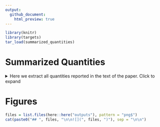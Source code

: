 ```yaml
---
output: 
  github_document:
    html_preview: true
---
```



```r
library(knitr)
library(targets)
tar_load(summarized_quantities)
```

# Summarized Quantities

<details>

<summary>
Here we extract all quantities reported in the text of the paper. Click to expand
</summary>

```r
knitr::kable(tibble::tibble(
  Quantity = names(summarized_quantities),
  Value = unlist(summarized_quantities)
), align = "lr")
```

</details>


# Figures

```r
files = list.files(here::here("outputs"), pattern = "png$")
cat(paste0("## ", files, "\n\n![](", files, ")"), sep = "\n\n")
```
